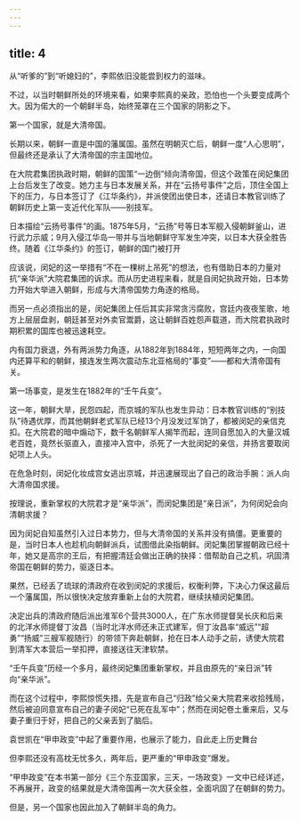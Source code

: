 ```yaml
---
---
---
```

title: 4
---



从“听爹的”到“听媳妇的”，李熙依旧没能尝到权力的滋味。

不过，以当时朝鲜所处的环境来看，如果李熙真的亲政，恐怕也一个头要变成两个大。因为偌大的一个朝鲜半岛，始终笼罩在三个国家的阴影之下。

第一个国家，就是大清帝国。

长期以来，朝鲜一直是中国的藩属国。虽然在明朝灭亡后，朝鲜一度“人心思明”，但最终还是承认了大清帝国的宗主国地位。

在大院君集团执政时期，朝鲜的国策“一边倒”倾向清帝国，但这个政策在闵妃集团上台后发生了改变。她力主与日本发展关系，并在“云扬号事件”之后，顶住全国上下的压力，与日本签订了《江华条约》，并派使团出使日本，还请日本教官训练了朝鲜历史上第一支近代化军队——别技军。

日本描绘“云扬号事件”的画。1875年5月，“云扬”号等日本军舰入侵朝鲜釜山，进行武力示威；9月入侵江华岛一带并与当地朝鲜守军发生冲突，以日本大获全胜告终。随着《江华条约》的签订，朝鲜的国门被打开



应该说，闵妃的这一举措有“不在一棵树上吊死”的想法，也有借助日本的力量对抗“亲华派”大院君集团的诉求。而从历史进程来看，就是自闵妃执政开始，日本势力开始大举进入朝鲜，形成与大清帝国势力角逐的格局。

而另一点必须指出的是，闵妃集团上任后其实非常贪污腐败，宫廷内夜夜笙歌，地方上层层盘剥，朝廷甚至对外卖官鬻爵，这让朝鲜百姓怨声载道，而大院君执政时期积累的国库也被迅速耗空。

内有国力衰退，外有两派势力角逐，从1882年到1884年，短短两年之内，一向国内还算平和的朝鲜，接连发生两次震动东北亚格局的“事变”——都和大清帝国有关。

第一场事变，是发生在1882年的“壬午兵变”。

这一年，朝鲜大旱，民怨四起，而京城的军队也发生异动：日本教官训练的“别技队”待遇优厚，而其他朝鲜老式军队已经13个月没发过军饷了，都被闵妃的亲信克扣。在大院君的暗中煽动下，数千名朝鲜军人揭竿而起，连同自愿加入的大量汉城老百姓，竟然长驱直入，直接冲入宫中，杀死了一大批闵妃的亲信，并扬言要取闵妃项上人头。

在危急时刻，闵妃化妆成宫女逃出京城，并迅速展现出了自己的政治手腕：派人向大清帝国求援。

按理说，重新掌权的大院君才是“亲华派”，而闵妃集团是“亲日派”，为何闵妃会向清朝求援？

因为闵妃自知虽然引入过日本势力，但与大清帝国的关系并没有搞僵。更重要的是，当时日本人也趁机向朝鲜派兵，试图借此染指朝鲜。闵妃集团掌握朝政已经十年，她又是高宗的王后，有把握清廷会做出正确的抉择：借帮助自己之机，巩固清帝国在朝鲜的势力，驱逐日本。

果然，已经丢了琉球的清政府在收到闵妃的求援后，权衡利弊，下决心力保这最后一个藩属国，所以很快决定放弃重新上台的大院君，继续扶植闵妃集团。

决定出兵的清政府随后派出淮军6个营共3000人，在广东水师提督吴长庆和后来的北洋水师提督丁汝昌（当时北洋水师还未正式建军，但丁汝昌率“威远”“超勇”“扬威”三艘军舰随行）的带领下奔赴朝鲜，抢在日本人动手之前，诱使大院君到清军大本营后一举扣押，直接送往天津软禁。

“壬午兵变”历经一个多月，最终闵妃集团重新掌权，并且由原先的“亲日派”转向“亲华派”。

而在这个过程中，李熙惊慌失措，先是宣布自己“归政”给父亲大院君来收拾残局，然后被迫同意宣布自己的妻子闵妃“已死在乱军中”；然而在闵妃卷土重来后，又与妻子重归于好，把自己的父亲丢到了脑后。

袁世凯在“甲申政变”中起了重要作用，也展示了能力，自此走上历史舞台



但李熙还没有高枕无忧多久，两年后，更严重的“甲申政变”爆发。

“甲申政变”在本书第一部分《三个东亚国家，三天，一场政变》一文中已经详述，不再展开，政变的结果就是大清帝国再一次大获全胜，全面巩固了在朝鲜的势力。

但是，另一个国家也因此加入了朝鲜半岛的角力。